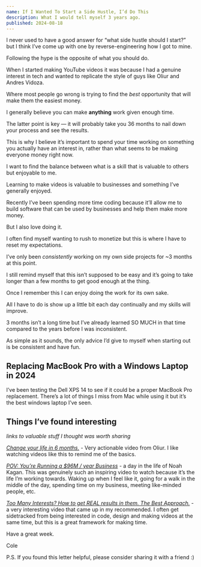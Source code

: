 ```yaml
---
name: If I Wanted To Start a Side Hustle, I’d Do This
description: What I would tell myself 3 years ago.
published: 2024-08-18
---
```


I never used to have a good answer for “what side hustle should I start?” but I think I’ve come up with one by reverse-engineering how I got to mine.

Following the hype is the opposite of what you should do.

When I started making YouTube videos it was because I had a genuine interest in tech and wanted to replicate the style of guys like Oliur and Andres Vidoza.

Where most people go wrong is trying to find the _best_ opportunity that will make them the easiest money.

I generally believe you can make **anything** work given enough time.

The latter point is key — it will probably take you 36 months to nail down your process and see the results.

This is why I believe it’s important to spend your time working on something you actually have an interest in, rather than what seems to be making everyone money right now.

I want to find the balance between what is a skill that is valuable to others but enjoyable to me.

Learning to make videos is valuable to businesses and something I’ve generally enjoyed.

Recently I’ve been spending more time coding because it’ll allow me to build software that can be used by businesses and help them make more money.

But I also love doing it.

I often find myself wanting to rush to monetize but this is where I have to reset my expectations.

I’ve only been _consistently_ working on my own side projects for ~3 months at this point.

I still remind myself that this isn’t supposed to be easy and it’s going to take longer than a few months to get good enough at the thing.

Once I remember this I can enjoy doing the work for its own sake.

All I have to do is show up a little bit each day continually and my skills will improve.

3 months isn’t a long time but I’ve already learned SO MUCH in that time compared to the years before I was inconsistent.

As simple as it sounds, the only advice I’d give to myself when starting out is be consistent and have fun.

## Replacing MacBook Pro with a Windows Laptop in 2024

I’ve been testing the Dell XPS 14 to see if it could be a proper MacBook Pro replacement. There’s a lot of things I miss from Mac while using it but it’s the best windows laptop I’ve seen.

<VideoPlayer url="https://youtu.be/TMxRKXySKwU" />

## Things I’ve found interesting

_links to valuable stuff I thought was worth sharing_

[_Change your life in 6 months._](https://www.youtube.com/watch?v=2rT7WWEtVZg) - Very actionable video from Oliur. I like watching videos like this to remind me of the basics.

[_POV: You’re Running a $96M / year Business_](https://www.youtube.com/watch?v=iQ7oJRgj1-4) - a day in the life of Noah Kagan. This was genuinely such an inspiring video to watch because it’s the life I’m working towards. Waking up when I feel like it, going for a walk in the middle of the day, spending time on my business, meeting like-minded people, etc.

[_Too Many Interests? How to get REAL results in them. The Best Approach._](https://www.youtube.com/watch?v=wTnsjmsgJS8) - a very interesting video that came up in my recommended. I often get sidetracked from being interested in code, design and making videos at the same time, but this is a great framework for making time.

Have a great week.

Cole

P.S. If you found this letter helpful, please consider sharing it with a friend :)
